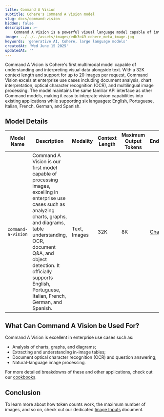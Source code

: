 ```yaml
---
title: Command A Vision
subtitle: Cohere's Command A Vision model
slug: docs/command-vision
hidden: false
description: >-
    Command A Vision is a powerful visual language model capable of interacting with image inputs. This document contains information about Command Vision
image: ../../../assets/images/edb3e49-cohere_meta_image.jpg
keywords: 'generative AI, Cohere, large language models'
createdAt: 'Wed June 15 2025'
updatedAt: ''
---
```


Command A Vision is Cohere's first multimodal model capable of understanding and interpreting visual data alongside text. With a 32K context length and support for up to 20 images per request, Command Vision excels at enterprise use cases including document analysis, chart interpretation, optical character recognition (OCR), and multilingual image processing. The model maintains the same familiar API interface as other Command models, making it easy to integrate vision capabilities into existing applications while supporting six languages: English, Portuguese, Italian, French, German, and Spanish.

## Model Details
| Model Name               | Description                                                                                                                                                                                                                                                                                                                                                      | Modality          | Context Length | Maximum Output Tokens | Endpoints                                                                                  |
|--------------------------|------------------------------------------------------------------------------------------------------------------------------------------------------------------------------------------------------------------------------------------------------------------------------------------------------------------------------------------------------------------|-------------------|----------------|-----------------------|--------------------------------------------------------------------------------------------|
| `command-a-vision`       | Command A Vision is our first model capable of processing images, excelling in enterprise use cases such as analyzing charts, graphs, and diagrams, table understanding, OCR, document Q&A, and object detection. It officially supports English, Portuguese, Italian, French, German, and Spanish.                                                              | Text, Images      | 32K            | 8K                    | [Chat](/reference/chat)                                                                    |

## What Can Command A Vision be Used For?
Command A Vision is excellent in enterprise use cases such as:

- Analysis of charts, graphs, and diagrams;
- Extracting and understanding in-image tables;
- Document optical character recognition (OCR) and question answering;
- Natural-language image processing.

For more detailed breakdowns of these and other applications, check out our [cookbooks]().

## Conclusion
To learn more about how token counts work, the maximum number of images, and so on, check out our dedicated [Image Inputs]() document.
